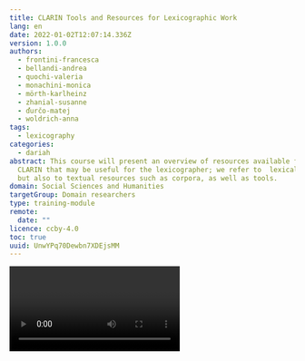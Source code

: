 ```yaml
---
title: CLARIN Tools and Resources for Lexicographic Work
lang: en
date: 2022-01-02T12:07:14.336Z
version: 1.0.0
authors:
  - frontini-francesca
  - bellandi-andrea
  - quochi-valeria
  - monachini-monica
  - mörth-karlheinz
  - zhanial-susanne
  - ďurčo-matej
  - woldrich-anna
tags:
  - lexicography
categories:
  - dariah
abstract: This course will present an overview of resources available from
  CLARIN that may be useful for the lexicographer; we refer to  lexical datasets
  but also to textual resources such as corpora, as well as tools.
domain: Social Sciences and Humanities
targetGroup: Domain researchers
type: training-module
remote:
  date: ""
licence: ccby-4.0
toc: true
uuid: UnwYPq70Dewbn7XDEjsMM
---
```

<Video provider="youtube" />

This course introduces lexicographers to the CLARIN Research Infrastructure and highlights language resources and tools useful for lexicographic practices. The course consists of two parts. In Part 1,  you will learn about CLARIN, its technical and knowledge infrastructure, and about how to deposit and find lexical resources in CLARIN. In Part 2, you will become acquainted with CLARIN tools that can be used to create lexical resources.  

## Target audience

Linguists, professional lexicographers, students and graduates in related disciplines, lecturers teaching lexicography.

## Learning Outcomes

Upon completion of this course, students will be able to

- appreciate importance of FAIR and Open data and the role of research infrastructures to ensure that lexical data is correctly preserved
- deposit their lexical resource on a CLARIN DSPACE type of repository (such as ILC4CLARIN), with the appropriate metadata, understand the versioning of resources, cite their resource appropriately
- search for and locate existing lexical resource within the CLARIN infrastructure (VLO, Resource Families)
- create a simple lexical resource by means of LexO, a collaborative editor of OntoLex-Lemon resources
- build a simple lexical resource (in TEI) with the [&lt;TEI&gt;enricher](https://howto.acdh-dev.oeaw.ac.at/de/resource/posts/a-very-concise-guide-to-creating-lexical-resources-with-%CB%82tei%CB%83enricher)

## Prerequisites

This course requires basic knowledge of Lexicography, which can be acquired from the **Introduction to Dictionaries** and the **Introduction to Corpus-Based Lexicographic Practice** courses.
In addition to this, we recommend doing the course **Modeling Dictionaries in OntoLex-Lemon** before starting Part 2 of this course. Finally, if you are interested in learning more about the topics of Part 1 of this course, we suggest continuing with **Lexicography in the Age of Open Data**, and **Standards for Representing Lexical Data: An Overview**.

# The CLARIN infrastructure

## What is CLARIN

CLARIN stands for "Common Language Resources and Technology Infrastructure". It is a research infrastructure that embodies the long-term vision of making the language resources and tools from all over Europe accessible online. It is organised as a distributed network of centres, offering resources, services and domain specific knowledge.

Currently, CLARIN provides easy and sustainable access to digital language data (in written, spoken, or multimodal form) for scholars in the social sciences and humanities, and beyond.  CLARIN also offers advanced tools to discover, explore, exploit, annotate, analyse or combine such data sets. CLARIN provides [several services](https://www.clarin.eu/content/services), such as access to language data and [tools to analyze data](https://www.clarin.eu/content/language-resource-switchboard), and [offers a research data depositing service](https://www.clarin.eu/node/3773), as well as direct access to [knowledge about relevant topics](https://www.clarin.eu/node/4061) related to (research on and with) language resources.

Exercises:

- To learn more, see the CLARIN website, and in particular the [About](https://www.clarin.eu/content/about-clarin) section. 
- For a short intro, see [CLARIN 101](https://www.youtube.com/watch?v=XS-bo2rLTsg&list=PLlKmS5dTMgw2XgWNuzQtGn_twUm-SHIL9&index=1) - a 3 minutes intro into CLARIN

From the legal point of view, CLARIN is an [ERIC](https://ec.europa.eu/info/research-and-innovation/strategy/strategy-2020-2024/our-digital-future/european-research-infrastructures/eric_en), a European Research Infrastructure Consortium. Member countries contribute to the ERIC financially and in kind, for instance by hosting one of the over 60 CLARIN centres. 

![](https://www.clarin.eu/sites/default/files/styles/large/public/CLARIN-Map-Europe-2021-10_0.jpg?itok=QYwdLZv_)

See also this [Overview of CLARIN Centers](https://www.clarin.eu/content/overview-clarin-centres)

Researchers from member countries have access to a number of services and opportunities, which will be explored in this course.

**Exercise**:

- Search the CLARIN portal to find out whether your country is part of CLARIN, who is the National Coordinator, whether there are CLARIN centres near you.

## Technical Infrastructure

Before beginning, please watch the following video:

<Video provider="youtube" id="YvZ9Y_uyr7M" />

CLARIN is organised as a networked federation of [centres](https://www.clarin.eu/content/clarin-centres) located in various countries: language data repositories, service centres and knowledge centres, with single sign-on access for all members of the academic community in all participating countries. 

Tools and data from different centres are interoperable, so that data collections can be combined and tools from different sources can be chained to perform complex operations to support researchers in their work.

Interoperability is achieved by central services, accessible from the CLARIN portal, which allow one to discover and use resources made available and hosted by the various centres. 

The [Virtual Language Observatory - VLO](https://www.clarin.eu/content/virtual-language-observatory-vlo) provides a means of exploring language resources and tools. Its aim is to provide an easy to use interface, allowing for a uniform search and discovery process for a large number of resources from a wide variety of domains. Facets make it easy to explore and access available resources. 

The VLO searches for metadata only. To enable researchers to search for specific patterns across collections of data, CLARIN developed [Content Search](https://www.clarin.eu/content/content-search), a search engine that connects to the local data collections that are available in the centres. The data itself stays at the centre where it is hosted – therefore the underlying technique is called federated content search.  The search engine summarizes and displays what is available. An easy next step is to go to the centre's specialised search interface to perform a more sophisticated query.

Finally, the [Language Resource Switchboard](https://www.clarin.eu/content/language-resource-switchboard) is a tool that helps you to find a matching language processing web application for your data. After uploading a file or entering a URL, you can select which task to perform. The Switchboard will then provide you with a list of available CLARIN tools to analyze the input. Crucially, the Switchboard can also be activated from data found from the VLO.

Exercises:

- Explore the VLO (later  we will see how to search for lexical resources in the VLO) and the Content Search
- Try to upload a short text in your language on to the [Switchboard](https://switchboard.clarin.eu/), to see what resources are available 

## Knowledge Infrastructure

The mission of the CLARIN Knowledge Infrastructure (KI) is to ensure that the knowledge and expertise available  within CLARIN do not exist as a fragmented collection of unconnected bits and pieces, but are made accessible in an organized way to the CLARIN community and to the Social Sciences and Humanities research community at large. We will not go into the details of the [CLARIN Knowledge Infrastructure](https://www.clarin.eu/content/knowledge-infrastructure). For more information see the relevant section of the CLARIN portal, but just provide the elements that are more relevant for the purposes of this course.

[CLARIN Knowledge Centres](https://www.clarin.eu/content/knowledge-centres) (abbreviated K-centres) are a cornerstone of the CLARIN knowledge infrastructure. K-centres are institutions that have agreed to share their knowledge and expertise on one or more aspects of the domain covered by the CLARIN infrastructure. They all have a helpdesk that will respond to requests within 2 working days. Some offer on-line courses, some offer best-practice documents, some offer guidance in getting access to and using data and tools, some are willing to host receivers of CLARIN mobility grants, and there are many more models in which the expertise is offered and shared. 

Another important source of information on Language Resources is the [Resource Families initiative](https://www.clarin.eu/resource-families). The aim of the CLARIN Resource Families initiative is to provide a user-friendly overview per data type of the available language resources in the CLARIN infrastructure aimed at the needs of researchers from digital humanities, social sciences and human language technologies. The overviews are meant to facilitate comparative research and the listings  are sorted by language.

In addition, CLARIN offers an extensive collection of [Video Lectures](http://videolectures.net/clarin/).

Other useful CLARIN initiatives are:

- The [Digital Humanities Course Registry](https://dhcr.clarin-dariah.eu/info) is a curated platform that provides an overview of the growing range of teaching activities in the field of digital humanities worldwide. It is maintained as a joint effort of two European research infrastructures: CLARIN-ERIC and DARIAH-EU. 
- The [Standard Committee (SC) ](https://www.clarin.eu/governance/standards-committee)and a [Committee for Legal and Ethical Issues (CLIC)](https://www.clarin.eu/governance/legal-issues-committee), which provide advice and guidance in their respective areas of competence.

Finally CLARIN has developed a number of [funding and support instruments](https://www.clarin.eu/content/funding-opportunities) which are meant to address strategic priorities that require cross-country collaboration, exchange of expertise, training or mobility. 

If you have a new project, and are looking for information and expertise on a specific topic **_remember_** that **_all researchers_** from CLARIN member and observer countries can: 

- contact a K-centre to ask for relevant information
- apply for a mobility grant to visit a centre
- avail themselves of other support instruments, for instance to organise events
- get in touch with the SC and CLIC representatives for information on standards and legal issues - notice that members of the CLARIN standard committee have been involved in the ELEXIS project and have extensive expertise on lexical resources. 
- finally, get in touch with your CLARIN National Coordinator and national centres

Use the CLARIN KI to find useful information for your lexicography project or training

Exercises

- Use the [keyword based search](https://vonweber.nl/cgi/kcentres_search.cgi) to find information on K-centres with expertise in your area
- Search for online courses from your country in the [DH course registry](https://dhcr.clarin-dariah.eu/info)

## CLARIN and FAIR, Open Data

The [FAIR data principles](https://www.force11.org/group/fairgroup/fairprinciples) state that language resources, like all research data, have to be Findable, Accessible, Interoperable, Reusable. Even though CLARIN has been in existence for a longer period than the FAIR data principles themselves, the core values of CLARIN – facilitating the reuse of language data and tools for research – align very closely with FAIR. CLARIN was a FAIR case ‘avant la lettre’.

Exercise:

- [Read on the CLARIN portal](https://www.clarin.eu/fair) how the CLARIN services can help you make your Lexical resources and other Language Resources FAIR

In particular, CLARIN deposit services are crucial to adhere to good principles of [Open Science](https://ec.europa.eu/info/research-and-innovation/strategy/strategy-2020-2024/our-digital-future/open-science_en). 

- Many CLARIN centres are [certified](https://www.clarin.eu/content/certified-centres), thus ensuring long term preservation of data and the adherence to shared data curation practices
- The [CLARIN Service Provider Federation ](https://www.clarin.eu/content/federated-identity)allows users to access protected data stored on a CLARIN centre with  Single Sign On, that is with your institutional login
- Moreover, CLARIN centres will advise you on the best choice of [license](https://www.clarin.eu/content/licenses-and-clarin-categories) for your data, to ensure maximum visibility and will help you to make your data as open as possible.

**Remember**, while institutional repositories can be very useful to keep all of your scientific production in one place, depositing in disciplinary repositories such as clarin centres is recommended to ensure the visibility of your data to the most relevant communities. In the case of CLARIN, the visibility to the broader DH community is ensured by the VLO.

Finally, the adherence to Open Science principles is now more and more a requirement for funded projects, especially at the European Level. A [Data Management Plan](https://www.eosc-hub.eu/deliverable/d16-data-management-plan) (DMP), that is to say a document that specifies how research data will be collected, processed, monitored and catalogued during the project lifetime - is required for Horizon Europe projects too. 

Exercises:

- [Read on the CLARIN portal](https://www.clarin.eu/content/support-eu-funded-projects) how CLARIN can help you with your project and DMP
- Learn more about FAIR data and Open Science in the course "Lexicography in the Age of Open Data" TODO: ADD LINK (Toma) 

## Searching for resources and information in the CLARIN infrastructure

We have seen that the CLARIN [VLO](https://vlo.clarin.eu/) is a sort of meta catalogue that gives access to all resources from the various centres. Metadata from repositories in the CLARIN network are harvested on a weekly basis, so when a new resource is deposited in one of them, it will become almost immediately visible from the VLO. Note that different centres use different but interoperable metadata profiles. 

- You can find out more about metadata and CLARIN on the [website](https://www.clarin.eu/faq-page/275). 

Let us see now how to make a search on the VLO, and more specifically how to find how many digitised dictionaries are present and in which languages and formats:

- First of all, go to the [VLO](https://vlo.clarin.eu/) home page and click on the button "Take a quick tour". You will be guided through all of the main search functions
- Then go back to the home page, click "See all records" to activate the faceted search
- First run a free text query for "French dictionary", you can see that results are not very precise. Sometimes you obtain bilingual resources or even resources that are not in French
- With a [faceted search](https://vlo.clarin.eu/search) you can be more precise. Try first to select [ResourceType = Dictionary](https://vlo.clarin.eu/search?15&fq=resourceClass:Dictionary&fqType=resourceClass:or). Only a few resources appear. Why? Because many of the resources from the previous search are not classified as "Dictionary", but as "Lexical Resources". Now try [ResourceType = lexicalResource](https://vlo.clarin.eu/search?15&fq=resourceClass:lexicalResource&fqType=resourceClass:or). 
- You can combine various resource types in one query. Such as ResourceType = [lexicalResource+LexicalResource+Dictionary](https://vlo.clarin.eu/?2&fq=resourceClass:lexicalResource&fq=resourceClass:Lexical+resource&fq=resourceClass:Dictionary&fqType=resourceClass:or)
- However, the concept of Lexical Resource is broader than that of Dictionary, so your search will yield resources such as worlists, WordNets, etc. Try to add the free text search now, to[ filter only those resources that  are called "Dictionary"](https://vlo.clarin.eu/?2&fq=resourceClass:lexicalResource&fq=resourceClass:Lexical+resource&fq=resourceClass:Dictionary&fqType=resourceClass:or&q=dictionary)
- You can now use the Language facet to explore all the languages for which a dictionary is present in CLARIN
- Select for instance the [Concise Dictionary of Latvian](https://vlo.clarin.eu/record/https_58__47__47_hdl.handle.net_47_11372_47_LRT-476_64_format_61_cmdi?19&count=304&docId=https_58__47__47_hdl.handle.net_47_11372_47_LRT-476_64_format_61_cmdi&fq=resourceClass:lexicalResource&fq=resourceClass:Lexical+resource&fq=resourceClass:Dictionary&fqType=resourceClass:or&index=31&q=dictionary), access the [resource](http://www.tezaurs.lv/lvv/) or go to the [landing page](https://lindat.mff.cuni.cz/repository/xmlui/handle/11372/LRT-476) on the Lindat repository; you can see that in this case the record does not contain a downloadable file. The resource can only be accessed online
- Select now the[ LMF Contemporary Arabic dictionary](https://vlo.clarin.eu/record/https_58__47__47_hdl.handle.net_47_11372_47_LRT-1944_64_format_61_cmdi?26&q=Dictionary&fqType=resourceClass:or&fq=resourceClass:Dictionary&fq=resourceClass:lexicalResource&fq=resourceClass:Lexical+resource&fqType=languageCode:or&fq=languageCode:code:ara&index=2&count=35), also hosted by Lindat. By accessing the [landing page](http://hdl.handle.net/11372/LRT-1944), you will find the downloadable file at the bottom of the record. As stated in the description, the format is XML, following the [LMF standard](https://www.iso.org/obp/ui/#iso:std:iso:24613:ed-1:v1:en) 

Explore further:

- Check how many other resources are available in XML format
- Which  language has more dictionaries in the VLO after English? Where do these resources come from? Use the button "Show more facets" to explore different values of the "Data Provider" facet

Corpora and concordancers can also be useful resources for lexicographers. The VLO allows you to search for this type of resource too. You can follow a similar strategy as the one described above. Searching for Finnish corpora you will find for instance the "[Corpus of Finnish Magazines and Newspapers from the 1990s and 2000s, Version 2](http://urn.fi/urn:nbn:fi:lb-201711241)", which is made available by Fin-CLARIN via the [Korp](https://korp.csc.fi/) interface. 

- Explore the aforementioned corpus and many others from Korp
- A lot more concordancers are available within CLARIN, and many of them are accessible from the Content Search. Explore the [collocations of "affaire/Affaire" in German and French corpora](https://contentsearch.clarin.eu/?&query=affaire#).

As these exercises have shown us, the VLO gives access to a large number of resources. Faceted  searches allow expert users to refine their criteria and run very specific queries. It may be a bit difficult to get a quick overview of a given type of resource. For this reason, the [Resource Families project](https://www.clarin.eu/resource-families) was launched.  It collects resources from CLARIN centres and also other relevant resources by type; additional metadata are added and the resulting lists are collected in easy to explore pre-compiled lists.  

Currently overviews are available of 12 corpora families, 5 families of lexical resources, and 4 tool families.

- Check the Resource Family "[Dictionaries](https://www.clarin.eu/resource-families/dictionaries)". Do you find all the resources that were retrieved from the previous VLO queries?
- Which dictionaries can be accessed online and which also downloaded? 
- Some resources are integrated in fully fledged lexicographic environments. Explore for instance the [Digital Dictionary of the German Language (DWDS)](https://www.dwds.de/)'s web page.

The CLARIN knowledge infrastructure also contains useful information on lexicographic tools and resources.

- You can use the[ K-centres search function](https://vonweber.nl/cgi/kcentres_search.cgi) and type in "Dictionaries", to find all the k-centres with lexicographic expertise 

Finally, you can also explore the [Tour De CLARIN](https://www.clarin.eu/Tour-de-CLARIN), an  initiative that aims to periodically highlight prominent resources, tools, research outcomes, events from a particular CLARIN national consortium or centre.

- Open the pdf for volume 1 and search for "Dictionaries". What do you find?
- What is the "Viennese Lexicographic Editor" ?

## Depositing Services

As we have seen, in order to fully adhere to the principles of Open Science, your data must be deposited in a certified repository. To help researchers to store their resources (e.g. corpora, lexica, audio and video recordings, annotations, grammars, etc.) in a sustainable way, many of the CLARIN centres offer a depositing service. They are willing to store the resources in their repository and assist with the technical and organisational details. This has a wide range of advantages:

- Long-term archiving: a storage guarantee can be given for a long period (up to 50 years in some cases)
- Resources can be cited easily with a [persistent identifier](https://www.clarin.eu/content/persistent-identifiers) (PID)
- The resources and their metadata will be integrated into the infrastructure, making it possible to search them efficiently.
- Password-protected resources can be made available via institutional login.
- Once resources are integrated in the CLARIN infrastructure, they can be analyzed and enriched more easily with various linguistic tools (e.g. automated part-of-speech tagging, phonetic alignment or audio/video analysis).

Here is what you have to do to deposit your lexical resource on a CLARIN repository. This step-by-step guide is imagined for a small project. For larger projects please contact the CLARIN centre beforehand. 

**Find your repository** from the list of certified [CLARIN depositing services](https://www.clarin.eu/content/depositing-services).  

**Check** on the repository's web page whether you have the right to deposit and what are the resources. For instance, the CLARIN Slovenia repository ([CLARIN.SI](https://www.clarin.si/repository)) contains a statement with the conditions and terms of use. It also contains an explanation of [why the CLARIN.SI repository is a good choice](https://www.clarin.si/repository/xmlui/page/faq#why-should-i-submit-my-data-into-your-repository).

**Is the data in the right format?** Your lexical resource should be deposited in a standard format (TODO link with "Standards for Representing Lexical Data: An Overview"), and provided with the correct documentation. Some repositories only accept some types of language resources, or some standards. For instance the French CLARIN centre [Ortolang](https://www.ortolang.fr/information/presentation) recommends XML, TEI, LMF, MAF and SYNAF.

**Choice of license**. CLARIN repositories can provide help in the choice of the license; they will respect your choice of license but will encourage you to choose an open one if possible. You can also use the [CLARIN license calculator](https://www.clarin.eu/content/clarin-license-category-calculator).  

How to deposit. Various CLARIN repositories use different software, for this reason there is not a single guide to depositing data. However, many CLARIN centres use [CLARIN DSpace](https://github.com/ufal/clarin-dspace). Depositing in any such centre is very easy to do. 

- Read the excellent deposit [tutorial](https://www.clarin.si/repository/xmlui/page/deposit) on the CLARIN Slovenia repository; other centres using CLARIN dspace have similar pages ([see the Italian one](https://dspace-clarin-it.ilc.cnr.it/repository/xmlui/page/deposit)) 
- Explore the way in which various types of lexical resources are deposited and described on the  [ILC4CLARIN repository](https://dspace-clarin-it.ilc.cnr.it/repository/xmlui/discover?filtertype=type&filter_relational_operator=equals&filter=lexicalConceptualResource)

Once the lexical resource is deposited on the repository, it will become searchable via the VLO as well, usually in a few days. 

**Citation**: you should note down the PID (CLARIN uses _handles_) that your resource has been assigned, and use it to cite the resource in your papers, CV, and professional website. You should encourage others to use the preferred citation form including the PID. By doing so, you can track citations of your data, for instance by searching on Google Scholar. 

- Check the citations of resources from the [Lithuanian repository](https://clarin.vdu.lt/xmlui/), by running a [Google Scholar query](https://scholar.google.com/scholar?start=20&q=%2220.500.11821%22&hl=en&lr=&as_sdt=0,5) on the repository's prefix. 
- To know more about this topic, watch the recordings of the [SSHOC Workshop: Data Citation in Practice](https://www.sshopencloud.eu/events/sshoc-workshop-data-citation-practice). You will also learn about another very useful CLARIN service, the [Virtual Collections Registry](https://www.clarin.eu/content/virtual-collections). 

**Versioning:** check what is the versioning policy of the repository. CLARIN repositories normally operate on a strict versioning policy. Every time you change your data a new version should be submitted, no matter how small the change. Old versions continue to exist, but point to new ones. 

- Check this resource on the Lindat CLARIN repository, which is currently replaced by a [more recent one](http://hdl.handle.net/11234/1-3186), as the page shows.  

  > Hajič, Jan and Hlaváčová, Jaroslava, 2016, MorfFlex CZ 161115, LINDAT/CLARIAH-CZ digital library at the Institute of Formal and Applied Linguistics (ÚFAL), Faculty of Mathematics and Physics, Charles University, [http://hdl.handle.net/11234/1-1834](http://hdl.handle.net/11234/1-1834).

**Remember.** Data can be available in various formats. It is important to learn to distinguish between the information contained in a given lexical resource, and the various formats and modes it is accessible in. 

- Consider the Resource "Italwordnet". See in the VLO how it is available in various formats ([query here](https://vlo.clarin.eu/?0&q=italwordnet)). Then check out the [online browsing interface](http://www.ilc.cnr.it/iwndb_php/). 

Only when a lexical resource is downloadable in its source format, so that the user can perform any query on it, can it be considered fully open.

# Using CLARIN Tools for lexicography

## **The LexO-lite web editor: a quick tutorial for creating an Ontolex-compliant basic lexical resource**

LexO-lite (simply LexO from now on) is a collaborative web editor for easily building and managing lexical and terminological resources in the context of the Semantic Web. The adoption of Semantic Web technologies and the Linked Data paradigm is driven by the need to ensure the construction of resources that are interoperable, shareable and reusable by the scientific community. LexO's primary objective is to enable lexicographers, scholars and humanists to create a resource ex novo where information can be easily manually curated by humans, that is fundamental for collecting reliable, fine-grained, and explicit information. LexO attempts to make the OntoLex-Lemon model accessible to all those who do not have technical skills, allowing for the adoption of new technological advance in the Semantic Web by Digital Humanities. The tool allows for information to be easily manually curated by humans. LexO is a free and open source project and its source code can be downloaded from [here](https://github.com/andreabellandi/LexO-lite).

### **Installation**

Users can compile and install LexO on their own machine, by following the instructions reported in [here](https://github.com/andreabellandi/LexO-lite/wiki/LexO%E2%80%90lite-Installation-Guide). This implies you will run the most recent version of the LexO code, which will not  necessarily be a stable version.

### **Current limitations**

LexO is not a funded project. From the technological point of view, it is based on an open source Java library called OWL-API. However, a solution that implements a persistence strategy based on triple stores is more indicated for medium/large-sized data. For this reason, we called this tool version **LexO-lite**. The suffix lite refers to the limited ability to manage small-sized lexica, typically domain terminologies and specialized lexica. A full version of LexO that will be capable of managing large-scale resources in currently in progress.
Please notify bugs or issues on the [project github page](https://github.com/andreabellandi/LexO-lite).

### **Tool description**

The main interface of LexO is depicted in the following figure. 

![](https://i.imgur.com/9FMd518.png)

The leftmost column contains four tabs and a browsing component with a simple search box where the list of the elements contained in the selected tab is displayed. Specifically, by clicking on the first tab, users can view all the lexical entries of the dictionary, represented by their canonical written form and accompanied by information about the part-of-speech and the language. The second tab provides all the inflected forms listed in alphabetical order. In the case of multilingual resources, lemmas and forms can be filtered by language. The Documentation tab is dedicated to enumerating the texts of the corpus from which terminology is extracted. Finally, the Ontology tab contains the conceptual part of the lexicon. All the information relating to the element selected in the browsing component is visualised in the rightmost column. 

The figure above shows the information displayed when selecting the greek lexical entry _τετράγωνον_ ('square' in English): in the red box the main information concerning the lemma, such as grammatical category, gender and number are illustrated; in the blue box you will find the description of the forms occurring in the reference text. The senses are described in the yellow boxes. 
As far as the Documentation tab is concerned, LexO shows the metadata panel of the selected text; the Ontology tab instead lists the concepts belonging to a reference ontology that would have been previously uploaded.

Since LexO allows users to create resources in a collaborative way, it defines three kinds of user profiles i.e., administrator (edit rights and users management), user (edit rights), viewer (browsing only). The system allows administrators to validate a lexical entry by means of the “verified” checkbox in the lemma box, in such a way that it can no longer be modified by users that are not administrators. This functionality makes it possible to implement a sort of revision process, for the final export of the resource in the OntoLex-Lemon model, which can be done by means of the Export button at the bottom of the toolbar. In this way, the resource is ready for publication according to the linked data policies.

In the following, the functionalities of LexO will be shown with some more details by means of a series of short video tutorials. 

**How to create LexO's users.**
This video shows the management of the users' profiles.

<Video provider="youtube" id="9KE0laMaTAs" />

**How to create lexicon languages.** 
This video shows the languages creation process.

<Video provider="youtube" id="GWaKk6ZEk14" />

**How to edit a core lexical entry.**

This video shows the management of the core module
<Video provider="youtube" id="YkKNCHiE4u0" />

**How to encode the denotation of a sense**

<Video provider="youtube" id="IWvIWBz5S-8" />

**How to edit lexical and semantic relations between lexical items** 

The following video will guide you through the encoding of lexical and semantic relations between items according to the OntoLex Variation and Translations module (_vartrans)_.

<Video provider="youtube" id="lEHhkthTJq8" />

**How to create a Multiword lexical entry**
This video will show how to create a multi-word entry following the Ontolex model, that is by making explicit its components parts and linking them to the corresponding singe-word entries in the lexicon. 

The video will also function as a useful recap of the key parts of the encoding of an entry: sense and lexical / semantic relation encoding.

<Video provider="youtube" id="DWNSs-Huixc" />

## The &lt;TEI&gt;enricher tool

**&lt;TEI&gt;enricher** is a tool for quickly creating a dictionary in accordance with the Guidelines of the Text Encoding Initiative (TEI), ideally in the Lex-0 flavour. It was created in the framework of the Viennese Corpus of Arabic Varieties (VICAV) project at the Austrian Centre for Digital Humanities and Cultural Heritage (ACDH-CH).

To take the tutorial please follow the link [here](https://howto.acdh-dev.oeaw.ac.at/de/resource/posts/a-very-concise-guide-to-creating-lexical-resources-with-%CB%82tei%CB%83enricher)

# References

- Andrea Bellandi (2021). LexO: An Open-source System for Managing OntoLex-Lemon Resources. _Language Resources & Evaluation_. https://doi.org/10.1007/s10579-021-09546-4.
- Andrea Bellandi, Emiliano Giovannetti, Simone Marchi, Silvia Piccini, Flavia Sciolette (2021). Fostering the Collaborative Creation of Linguistic Linked Open Data with LexO, an Open Source Editor of Multilingual Lexicons and Terminologies. _Associazione per L'informatica Umanistica, Book of abstract_. http://amsacta.unibo.it/6712/1/AIUCD2021_BOA-versione3A.pdf
- Andrea Bellandi, Monica Monachini and Fahad Khan (2019). LexO: Where Lexicography Meets the Semantic Web. _Tour de CLARIN volume 2_. https://www.clarin.eu/blog/clarin-it-presents-lexo-where-lexicography-meets-semantic-web 
- Franciska de Jong, Bente Maegaard, Darja Fišer, Dieter Van Uytvanck & Andreas Witt (2020). Interoperability in an Infrastructure Enabling Multidisciplinary Research: The case of CLARIN. In Proceedings LREC 2020,  12th International Conference on Language Resources and Evaluation, ELRA. https://www.aclweb.org/anthology/2020.lrec-1.417/
- Monachini, Monica, e Francesca Frontini. CLARIN, l’infrastruttura europea delle risorse linguistiche per le scienze umane e sociali e il suo network italiano CLARIN-IT. IJCoL - Italian Journal of Computational Linguistics, Special Issue on NLP and Digital Humanities, 2, n. 2 (2016): 11–30.
  https://doi.org/10.4000/ijcol.387